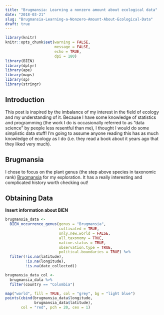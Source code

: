```yaml
---
title: "Brugmansia: Learning a nonzero amount about ecological data"
date: "2018-03-21"
slug: "Brugmansia-Learning-a-Nonzero-Amount-About-Ecological-Data"
draft: true
---
```



```r
library(knitr)
knitr::opts_chunk$set(warning = FALSE, 
                      message = FALSE, 
                      echo = TRUE, 
                      dpi = 180)
library(BIEN)
library(dplyr)
library(ape)
library(maps)
library(sp)
library(stringr)
```


## Introduction
This post is inspired by the imbalance of my interest in the field of ecology and my understanding of it. Because I have some knowledge of statistics and programming (the work I do is occasionally referred to as "data science" by people less resentful than me), I thought I would do some simplistic data stuff! I'm going to assume anyone reading this has as much knowledge of ecology as I do (i.e. they read a book about it years ago that they liked very much).

## Brugmansia
I chose to focus on the plant genus (the step above species in taxonomic rank) [Brugmansia](https://en.wikipedia.org/wiki/Brugmansia) for my exploration. It has a really interesting and complicated history worth checking out!

## Obtaining Data
**Insert information about BIEN**
  
``` r
brugmansia_data <- 
  BIEN_occurrence_genus(genus = "Brugmansia",
                        cultivated = TRUE,
                        only.new.world = FALSE,
                        all.taxonomy = TRUE,
                        native.status = TRUE,
                        observation.type = TRUE,
                        political.boundaries = TRUE) %>% 
  filter(!is.na(latitude),
         !is.na(longitude),
         !is.na(date_collected))

brugmansia_data_col <-
  brugmansia_data %>% 
  filter(country == "Colombia")

map("world", fill = TRUE, col = "grey", bg = "light blue")
points(cbind(brugmansia_data$longitude,
             brugmansia_data$latitude),
       col = "red", pch = 20, cex = 1)

```
